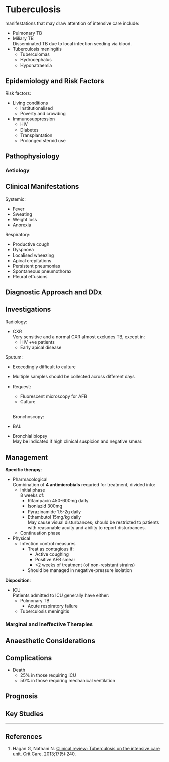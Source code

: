 # Tuberculosis

 manifestations that may draw attention of intensive care include:

* Pulmonary TB
* Miliary TB\
Disseminated TB due to local infection seeding via blood.
* Tuberculosis meningitis
    * Tuberculomas
    * Hydrocephalus
    * Hyponatraemia

## Epidemiology and Risk Factors

Risk factors:

* Living conditions
    * Institutionalised
    * Poverty and crowding
* Immunosuppression
    * HIV
    * Diabetes
    * Transplantation
    * Prolonged steroid use

## Pathophysiology

### Aetiology

## Clinical Manifestations

Systemic:

* Fever
* Sweating
* Weight loss
* Anorexia

Respiratory:

* Productive cough
* Dyspnoea
* Localised wheezing
* Apical crepitations
* Persistent pneumonias
* Spontaneous pneumothorax
* Pleural effusions

## Diagnostic Approach and DDx

## Investigations

Radiology:

* CXR\
Very sensitive and a normal CXR almost excludes TB, except in:
    * HIV +ve patients
    * Early apical disease

 
Sputum:

* Exceedingly difficult to culture
* Multiple samples should be collected across different days
* Request:
    * Fluorescent microscopy for AFB
    * Culture

  \
Bronchoscopy:

* BAL
* Bronchial biopsy\
May be indicated if high clinical suspicion and negative smear. 


## Management

**Specific therapy**:

* Pharmacological\
Combination of **4 antimicrobials** requried for treatment, divided into:
    * Initial phase\
    8 weeks of:
        * Rifampacin 450-600mg daily
        * Isoniazid 300mg
        * Pyrazinamide 1.5-2g daily
        * Ethambutol 15mg/kg daily\
        May cause visual disturbances; should be restricted to patients with reasonable acuity and ability to report disturbances.
    * Continuation phase
* Physical
    * Infection control measures
        * Treat as contagious if:
            * Active coughing
            * Positive AFB smear
            * \<2 weeks of treatment (of non-resistant strains) 
        * Should be managed in negative-pressure isolation


**Disposition**:

* ICU\
Patients admitted to ICU generally have either:
    * Pulmonary TB
        * Acute respiratory failure
    * Tuberculosis meningitis

### Marginal and Ineffective Therapies

## Anaesthetic Considerations

## Complications

* Death
    * 25% in those requiring ICU
    * 50% in those requiring mechanical ventilation


## Prognosis


## Key Studies


---

## References

1. Hagan G, Nathani N. [Clinical review: Tuberculosis on the intensive care unit](https://www.ncbi.nlm.nih.gov/pmc/articles/PMC4056111/). Crit Care. 2013;17(5):240. 

